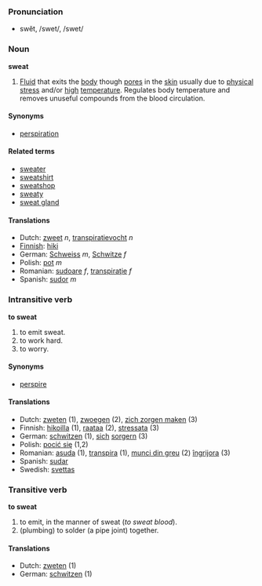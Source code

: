 ===Pronunciation===
*swĕt, /swet/, /swet/

=== Noun ===
'''sweat'''

#[[Fluid]] that exits the [[body]] though [[pore]]s in the [[skin]] usually due to [[physical]] [[stress]] and/or [[high]] [[temperature]]. Regulates body temperature and removes unuseful compounds from the blood circulation.

====Synonyms====
*[[perspiration]]

====Related terms====
*[[sweater]]
*[[sweatshirt]]
*[[sweatshop]]
*[[sweaty]]
*[[sweat gland]]

====Translations====
*Dutch: [[zweet]] ''n'', [[transpiratievocht]] ''n''
*[[Finnish]]: [[hiki]]
*German: [[Schweiss]] ''m'', [[Schwitze]] ''f''
*Polish: [[pot]] ''m''
*Romanian: [[sudoare]] ''f'', [[transpiraţie]] ''f''
*Spanish: [[sudor]] ''m''

=== Intransitive verb ===
'''to sweat'''

#to emit sweat.
#to work hard.
#to worry.

====Synonyms====
*[[perspire]]

====Translations====
*Dutch: [[zweten]] (1), [[zwoegen]] (2), [[zich zorgen maken]] (3)
*Finnish: [[hikoilla]] (1), [[raataa]] (2), [[stressata]] (3)
*German: [[schwitzen]] (1), [[sich]] [[sorgern]] (3)
*Polish: [[pocić się]] (1,2)
*Romanian: [[asuda]] (1), [[transpira]] (1), [[munci din greu]] (2) [[îngrijora]] (3)
*Spanish: [[sudar]]
*Swedish: [[svettas]]

=== Transitive verb ===
'''to sweat'''

#to emit, in the manner of sweat (''to sweat blood'').
#(plumbing) to solder (a pipe joint) together.

====Translations====
*Dutch: [[zweten]] (1)
*German: [[schwitzen]] (1)